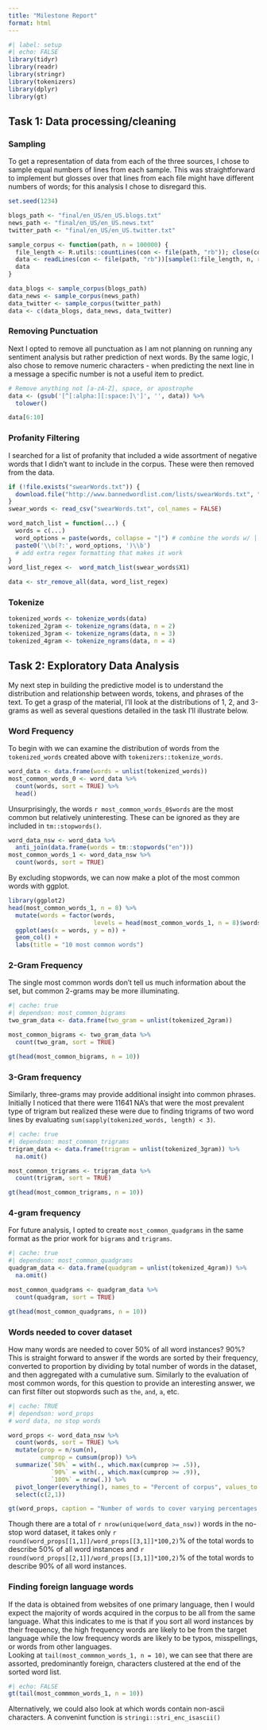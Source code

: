 ```yaml
---
title: "Milestone Report"
format: html
---
```


```r
#| label: setup
#| echo: FALSE
library(tidyr)
library(readr)
library(stringr)
library(tokenizers)
library(dplyr)
library(gt)
```


## Task 1: Data processing/cleaning  
### Sampling
To get a representation of data from each of the three sources, I chose to sample equal numbers of lines from each sample. This was straightforward to implement but glosses over that lines from each file might have different numbers of words; for this analysis I chose to disregard this. 

```r
set.seed(1234)

blogs_path <- "final/en_US/en_US.blogs.txt"
news_path <- "final/en_US/en_US.news.txt"
twitter_path <- "final/en_US/en_US.twitter.txt"

sample_corpus <- function(path, n = 100000) {
  file_length <- R.utils::countLines(con <- file(path, "rb")); close(con)
  data <- readLines(con <- file(path, "rb"))[sample(1:file_length, n, replace = FALSE)]; close(con)
  data
}

data_blogs <- sample_corpus(blogs_path)
data_news <- sample_corpus(news_path)
data_twitter <- sample_corpus(twitter_path)
data <- c(data_blogs, data_news, data_twitter)
```

### Removing Punctuation
Next I opted to remove all punctuation as I am not planning on running any sentiment analysis but rather prediction of next words. By the same logic, I also chose to remove numeric characters - when predicting the next line in a message a specific number is not a useful item to predict. 

```r
# Remove anything not [a-zA-Z], space, or apostrophe
data <- (gsub('[^[:alpha:][:space:]\']', '', data)) %>%
  tolower()

data[6:10]
```

### Profanity Filtering
I searched for a list of profanity that included a wide assortment of negative words that I didn't want to include in the corpus. These were then removed from the data. 

```r
if (!file.exists("swearWords.txt")) {
  download.file("http://www.bannedwordlist.com/lists/swearWords.txt", "swearWords.txt")
}
swear_words <- read_csv("swearWords.txt", col_names = FALSE)

word_match_list = function(...) {
  words = c(...)
  word_options = paste(words, collapse = "|") # combine the words w/ | between them
  paste0('\\b(?:', word_options, ')\\b') 
  # add extra regex formatting that makes it work
}
word_list_regex <-  word_match_list(swear_words$X1)

data <- str_remove_all(data, word_list_regex)
```

### Tokenize

```r
tokenized_words <- tokenize_words(data)
tokenized_2gram <- tokenize_ngrams(data, n = 2)
tokenized_3gram <- tokenize_ngrams(data, n = 3)
tokenized_4gram <- tokenize_ngrams(data, n = 4)
```

## Task 2: Exploratory Data Analysis
My next step in building the predictive model is to understand the distribution and relationship between words, tokens, and phrases of the text. To get a grasp of the material, I'll look at the distributions of 1, 2, and 3-grams as well as several questions detailed in the task I'll illustrate below. 

### Word Frequency
To begin with we can examine the distribution of words from the `tokenized_words` created above with `tokenizers::tokenize_words`. 

```r
word_data <- data.frame(words = unlist(tokenized_words))
most_common_words_0 <- word_data %>% 
  count(words, sort = TRUE) %>% 
  head()
```

Unsurprisingly, the words `r most_common_words_0$words` are the most common but relatively uninteresting. These can be ignored as they are included in `tm::stopwords()`. 

```r
word_data_nsw <- word_data %>% 
  anti_join(data.frame(words = tm::stopwords("en")))
most_common_words_1 <- word_data_nsw %>%
  count(words, sort = TRUE)
```

By excluding stopwords, we can now make a plot of the most common words with ggplot. 

```r
library(ggplot2)
head(most_common_words_1, n = 8) %>% 
  mutate(words = factor(words, 
                        levels = head(most_common_words_1, n = 8)$words)) %>%
  ggplot(aes(x = words, y = n)) + 
  geom_col() + 
  labs(title = "10 most common words")
```


### 2-Gram Frequency
The single most common words don't tell us much information about the set, but common 2-grams may be more illuminating. 

```r
#| cache: true
#| dependson: most_common_bigrams
two_gram_data <- data.frame(two_gram = unlist(tokenized_2gram))

most_common_bigrams <- two_gram_data %>%
  count(two_gram, sort = TRUE)

gt(head(most_common_bigrams, n = 10))
```

### 3-Gram frequency
Similarly, three-grams may provide additional insight into common phrases. Initially I noticed that there were 11641 NA's that were the most prevalent type of trigram but realized these were due to finding trigrams of two word lines by evaluating `sum(sapply(tokenized_words, length) < 3)`. 

```r
#| cache: true
#| dependson: most_common_trigrams
trigram_data <- data.frame(trigram = unlist(tokenized_3gram)) %>%
  na.omit()

most_common_trigrams <- trigram_data %>%
  count(trigram, sort = TRUE)

gt(head(most_common_trigrams, n = 10))
```

### 4-gram frequency
For future analysis, I opted to create `most_common_quadgrams` in the same format as the prior work for `bigrams` and `trigrams`. 

```r
#| cache: true
#| dependson: most_common_quadgrams
quadgram_data <- data.frame(quadgram = unlist(tokenized_4gram)) %>%
  na.omit()

most_common_quadgrams <- quadgram_data %>%
  count(quadgram, sort = TRUE)

gt(head(most_common_quadgrams, n = 10))
```


### Words needed to cover dataset  
How many words are needed to cover 50% of all word instances? 90%? This is straight forward to answer if the words are sorted by their frequency, converted to proportion by dividing by total number of words in the dataset, and then aggregated with a cumulative sum. Similarly to the evaluation of most common words, for this question to provide an interesting answer, we can first filter out stopwords such as `the`, `and`, `a`, etc. 

```r
#| cache: TRUE
#| dependson: word_props
# word data, no stop words

word_props <- word_data_nsw %>%
  count(words, sort = TRUE) %>%
  mutate(prop = n/sum(n),
         cumprop = cumsum(prop)) %>%
  summarize(`50%` = with(., which.max(cumprop >= .5)), 
            `90%` = with(., which.max(cumprop >= .9)), 
            `100%` = nrow(.)) %>%
  pivot_longer(everything(), names_to = "Percent of corpus", values_to = "Number of words") %>% 
  select(c(2,1))

gt(word_props, caption = "Number of words to cover varying percentages of all word instances")
```

Though there are a total of `r nrow(unique(word_data_nsw))` words in the no-stop word dataset, it takes only `r round(word_props[[1,1]]/word_props[[3,1]]*100,2)`% of the total words to describe 50% of all word instances and `r round(word_props[[2,1]]/word_props[[3,1]]*100,2)`% of the total words to describe 90% of all word instances. 

### Finding foreign language words  
If the data is obtained from websites of one primary language, then I would expect the majority of words acquired in the corpus to be all from the same language. What this indicates to me is that if you sort all word instances by their frequency, the high frequency words are likely to be from the target language while the low frequency words are likely to be typos, misspellings, or words from other languages.  
Looking at `tail(most_commmon_words_1, n = 10)`, we can see that there are assorted, predominantly foreign, characters clustered at the end of the sorted word list.  

```r
#| echo: FALSE
gt(tail(most_commmon_words_1, n = 10))
```

Alternatively, we could also look at which words contain non-ascii characters. A convenint function is `stringi::stri_enc_isascii()`